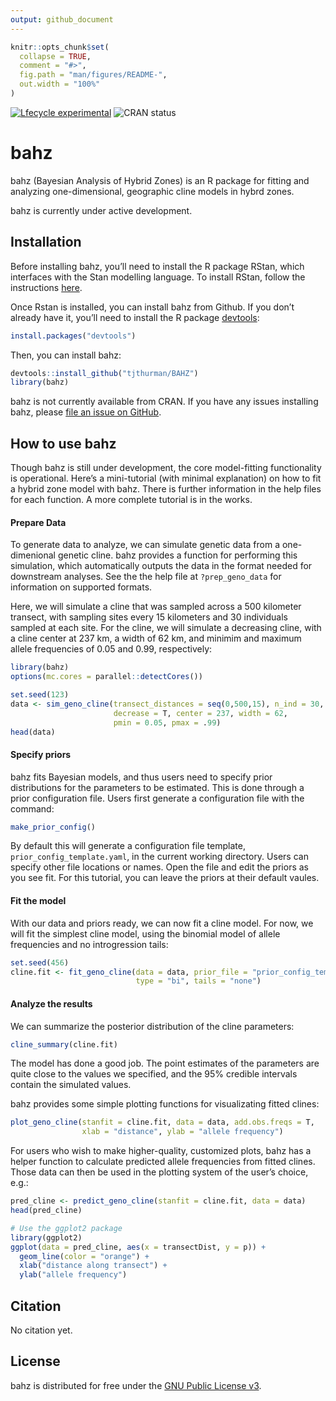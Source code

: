 ```yaml
---
output: github_document
---
```


<!-- README.md is generated from README.Rmd. Please edit that file -->

```r
knitr::opts_chunk$set(
  collapse = TRUE,
  comment = "#>",
  fig.path = "man/figures/README-",
  out.width = "100%"
)
```


<!-- badges: start -->
[![Lfecycle experimental](https://img.shields.io/badge/lifecycle-experimental-orange.svg)](https://www.tidyverse.org/lifecycle/#experimental)
![CRAN status](http://www.r-pkg.org/badges/version/bahz)
<!-- badges: end -->

# bahz

bahz (Bayesian Analysis of Hybrid Zones) is an R package for fitting and analyzing one-dimensional, geographic cline models in hybrd zones. 

bahz is currently under active development. 

## Installation

Before installing bahz, you'll need to install the R package RStan, which interfaces with the Stan modelling language. To install RStan, follow the instructions [here](https://github.com/stan-dev/rstan/wiki/RStan-Getting-Started).

Once Rstan is installed, you can install bahz from Github. If you don't already have it, you'll need to install the R package [devtools](https://cran.r-project.org/web/packages/devtools/index.html):

```r
install.packages("devtools")
```
Then, you can install bahz:

```r
devtools::install_github("tjthurman/BAHZ") 
library(bahz)
```

bahz is not currently available from CRAN. If you have any issues installing bahz, please [file an issue on GitHub](https://github.com/tjthurman/BAHZ/issues). 

## How to use bahz

Though bahz is still under development, the core model-fitting functionality is operational. Here's a mini-tutorial (with minimal explanation) on how to fit a hybrid zone model with bahz. There is further information in the help files for each function. A more complete tutorial is in the works.

#### Prepare Data

To generate data to analyze, we can simulate genetic data from a one-dimenional genetic cline. bahz provides a function for performing this simulation, which automatically outputs the data in the format needed for downstream analyses. See the the help file at `?prep_geno_data` for information on supported formats. 

Here, we will simulate a cline that was sampled across a 500 kilometer transect, with sampling sites every 15 kilometers and 30 individuals sampled at each site. For the cline, we will simulate a decreasing cline, with a cline center at 237 km, a width of 62 km, and minimim and maximum allele frequencies of 0.05 and 0.99, respectively:

```r
library(bahz)
options(mc.cores = parallel::detectCores())
```



```r
set.seed(123)
data <- sim_geno_cline(transect_distances = seq(0,500,15), n_ind = 30, Fis = 0,
                       decrease = T, center = 237, width = 62, 
                       pmin = 0.05, pmax = .99)
head(data)
```

#### Specify priors

bahz fits Bayesian models, and thus users need to specify prior distributions for the parameters to be estimated. This is done through a prior configuration file. Users first generate a configuration file with the command:

```r
make_prior_config()
```

By default this will generate a configuration file template, `prior_config_template.yaml`, in the current working directory. Users can specify other file locations or names. Open the file and edit the priors as you see fit. For this tutorial, you can leave the priors at their default vaules.

#### Fit the model

With our data and priors ready, we can now fit a cline model. For now, we will fit the simplest cline model, using the binomial model of allele frequencies and no introgression tails:

```r
set.seed(456)
cline.fit <- fit_geno_cline(data = data, prior_file = "prior_config_template.yaml",
                            type = "bi", tails = "none")
```

#### Analyze the results

We can summarize the posterior distribution of the cline parameters:

```r
cline_summary(cline.fit)
```

The model has done a good job. The point estimates of the parameters are quite close to the values we specified, and the 95% credible intervals contain the simulated values. 

bahz provides some simple plotting functions for visualizating fitted clines:

```r
plot_geno_cline(stanfit = cline.fit, data = data, add.obs.freqs = T, 
                xlab = "distance", ylab = "allele frequency")
```

For users who wish to make higher-quality, customized plots, bahz has a helper function to calculate predicted allele frequencies from fitted clines. Those data can then be used in the plotting system of the user's choice, e.g.:

```r
pred_cline <- predict_geno_cline(stanfit = cline.fit, data = data)
head(pred_cline)
```

```r
# Use the ggplot2 package
library(ggplot2)
ggplot(data = pred_cline, aes(x = transectDist, y = p)) +
  geom_line(color = "orange") +
  xlab("distance along transect") +
  ylab("allele frequency")
```

## Citation

No citation yet. 

## License

bahz is distributed for free under the [GNU Public License v3](https://www.gnu.org/licenses/gpl-3.0.en.html). 
